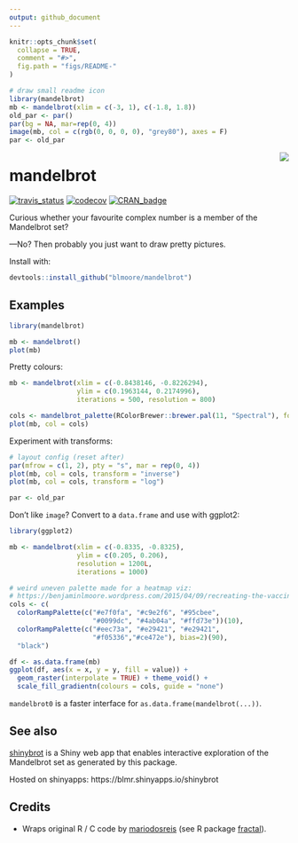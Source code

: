 ```yaml
---
output: github_document
---
```


<!-- README.md is generated from README.Rmd. Please edit that file -->

```r
knitr::opts_chunk$set(
  collapse = TRUE,
  comment = "#>",
  fig.path = "figs/README-"
)
```

```r
# draw small readme icon
library(mandelbrot)
mb <- mandelbrot(xlim = c(-3, 1), c(-1.8, 1.8))
old_par <- par()
par(bg = NA, mar=rep(0, 4))
image(mb, col = c(rgb(0, 0, 0, 0), "grey80"), axes = F)
par <- old_par
```
<img align="right" src="figs/icon-1.png" style="max-width: 300px">

# mandelbrot

[![travis_status](https://travis-ci.org/blmoore/mandelbrot.svg?branch=master)](https://travis-ci.org/blmoore/mandelbrot)
[![codecov](https://codecov.io/gh/blmoore/mandelbrot/branch/master/graph/badge.svg)](https://codecov.io/gh/blmoore/mandelbrot)
[![CRAN_badge](http://www.r-pkg.org/badges/version/mandelbrot)](https://cran.r-project.org/package=mandelbrot)

Curious whether your favourite complex number is a member
of the Mandelbrot set? 

—No? Then probably you just want to draw pretty pictures.

Install with:

```r
devtools::install_github("blmoore/mandelbrot")
```

## Examples

```r
library(mandelbrot)

mb <- mandelbrot()
plot(mb)
```

Pretty colours:
```r
mb <- mandelbrot(xlim = c(-0.8438146, -0.8226294),
                 ylim = c(0.1963144, 0.2174996), 
                 iterations = 500, resolution = 800)

cols <- mandelbrot_palette(RColorBrewer::brewer.pal(11, "Spectral"), fold = FALSE)
plot(mb, col = cols)
```

Experiment with transforms:

```r
# layout config (reset after)
par(mfrow = c(1, 2), pty = "s", mar = rep(0, 4))
plot(mb, col = cols, transform = "inverse")
plot(mb, col = cols, transform = "log")
```

```r
par <- old_par
```

Don't like `image`? Convert to a `data.frame` and use with ggplot2:

```r
library(ggplot2)

mb <- mandelbrot(xlim = c(-0.8335, -0.8325),
                 ylim = c(0.205, 0.206), 
                 resolution = 1200L,
                 iterations = 1000)

# weird uneven palette made for a heatmap viz:
# https://benjaminlmoore.wordpress.com/2015/04/09/recreating-the-vaccination-heatmaps-in-r/
cols <- c(
  colorRampPalette(c("#e7f0fa", "#c9e2f6", "#95cbee",
                     "#0099dc", "#4ab04a", "#ffd73e"))(10),
  colorRampPalette(c("#eec73a", "#e29421", "#e29421", 
                     "#f05336","#ce472e"), bias=2)(90), 
  "black")

df <- as.data.frame(mb)
ggplot(df, aes(x = x, y = y, fill = value)) +
  geom_raster(interpolate = TRUE) + theme_void() +
  scale_fill_gradientn(colours = cols, guide = "none") 

```

`mandelbrot0` is a faster interface for `as.data.frame(mandelbrot(...))`.

## See also

[shinybrot](https://github.com/blmoore/shinybrot) is a Shiny web app 
that enables interactive exploration of the Mandelbrot set as generated
by this package.

Hosted on shinyapps: https://blmr.shinyapps.io/shinybrot

## Credits

* Wraps original R / C code by [mariodosreis](https://github.com/mariodosreis) (see R package [fractal](https://github.com/mariodosreis/fractal)).
